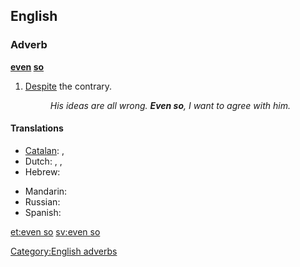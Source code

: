 ==English==

===Adverb===
'''[[even]] [[so]]'''

# [[despite|Despite]] the contrary.
#: ''His ideas are all wrong. '''Even so''', I want to agree with him.''

====Translations====
{{trans-top|despite the contrary}}
* [[Catalan]]: {{t-|ca|tot i així}}, {{t-|ca|tot i això}}
* Dutch: {{t+|nl|desondanks}}, {{t-|nl|zelfs dan}}, {{t+|nl|toch}}
* Hebrew: {{t-|he|בכל זאת|tr=bekhol zot|alt=בְּכָל זֹאת|sc=Hebr}}
{{trans-mid}}
* Mandarin: {{t|cmn|即使这样|sc=Hani}}
* Russian: {{t-|ru|несмотря на это|sc=Cyrl}}
* Spanish: {{t-|es|aun así}}
{{trans-bottom}}

[[Category:English adverbs]]

[[et:even so]]
[[sv:even so]]